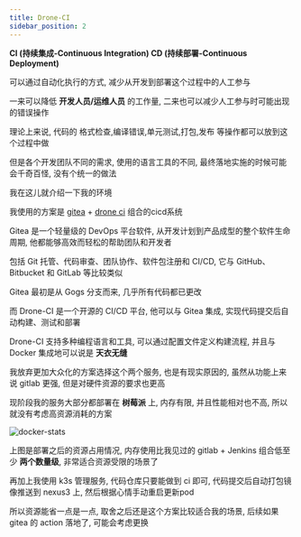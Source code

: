 ```yaml
---
title: Drone-CI
sidebar_position: 2
---
```


**CI (持续集成-Continuous Integration) CD (持续部署-Continuous Deployment)**

可以通过自动化执行的方式, 减少从开发到部署这个过程中的人工参与

一来可以降低 **开发人员/运维人员** 的工作量, 二来也可以减少人工参与时可能出现的错误操作

理论上来说, 代码的 格式检查,编译错误,单元测试,打包,发布 等操作都可以放到这个过程中做

但是各个开发团队不同的需求, 使用的语言工具的不同, 最终落地实施的时候可能会千奇百怪, 没有个统一的做法

我在这儿就介绍一下我的环境

我使用的方案是 [gitea](https://gitea.io/zh-cn/) + [drone ci](https://www.drone.io/) 组合的cicd系统

Gitea 是一个轻量级的 DevOps 平台软件, 从开发计划到产品成型的整个软件生命周期, 他都能够高效而轻松的帮助团队和开发者

包括 Git 托管、代码审查、团队协作、软件包注册和 CI/CD, 它与 GitHub、Bitbucket 和 GitLab 等比较类似

Gitea 最初是从 Gogs 分支而来, 几乎所有代码都已更改

而 Drone-CI 是一个开源的 CI/CD 平台, 他可以与 Gitea 集成, 实现代码提交后自动构建、测试和部署

Drone-CI 支持多种编程语言和工具, 可以通过配置文件定义构建流程, 并且与 Docker 集成地可以说是 **天衣无缝** 

我放弃更加大众化的方案选择这个两个服务, 也是有现实原因的, 虽然从功能上来说 gitlab 更强, 但是对硬件资源的要求也更高

现阶段我的服务大部分都部署在 **树莓派** 上, 内存有限, 并且性能相对也不高, 所以就没有考虑高资源消耗的方案

![docker-stats](/img/gitea/gitea-drone-stats.webp)

上图是部署之后的资源占用情况, 内存使用比我见过的 gitlab + Jenkins 组合低至少 **两个数量级**, 非常适合资源受限的场景了

再加上我使用 k3s 管理服务, 代码仓库只要能做到 ci 即可, 代码提交后自动打包镜像推送到 nexus3 上, 然后根据心情手动重启更新pod

所以资源能省一点是一点, 取舍之后还是这个方案比较适合我的场景, 后续如果 gitea 的 action 落地了, 可能会考虑更换
